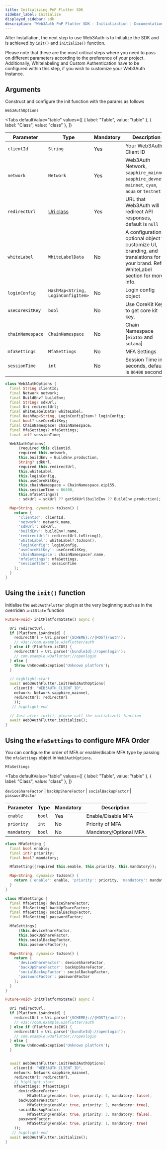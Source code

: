 ```yaml
---
title: Initializing PnP Flutter SDK
sidebar_label: Initialize
displayed_sidebar: sdk
description: "Web3Auth PnP Flutter SDK - Initialization | Documentation - Web3Auth"
---
```



After Installation, the next step to use Web3Auth is to Initialize the SDK and is achieved by `init()` and `initialize()` function.

Please note that these are the most critical steps where you need to pass on different parameters according to the preference of your project.
Additionally, Whitelabeling and Custom Authentication have to be configured within this step, if you wish to customize your Web3Auth Instance.

## Arguments

Construct and configure the init function with the params as follows

`Web3AuthOptions`

<Tabs
  defaultValue="table"
  values={[
    { label: "Table", value: "table" },
    { label: "Class", value: "class" },
  ]}
>

<TabItem value="table">

| Parameter        | Type                                                                     | Mandatory | Description                                                                                                                         |
| ---------------- | ------------------------------------------------------------------------ | --------- | ----------------------------------------------------------------------------------------------------------------------------------- |
| `clientId`       | `String`                                                                 | Yes       | Your Web3Auth Client ID                                                                                                             |
| `network`        | `Network`                                                                | Yes       | Web3Auth Network, `sapphire_mainnet`, `sapphire_devnet`, `mainnet`, `cyan`, `aqua` or `testnet`                                     |
| `redirectUrl`    | [Uri class](https://api.dart.dev/stable/2.18.0/dart-core/Uri-class.html) | Yes       | URL that Web3Auth will redirect API responses, default is `null`                                                                    |
| `whiteLabel`     | `WhiteLabelData`                                                         | No        | A configuration optional object to customize UI, branding, and translations for your brand. Refer WhiteLabel section for more info. |
| `loginConfig`    | `HashMap<String, LoginConfigItem>`                                       | No        | Login config object                                                                                                                 |
| `useCoreKitKey`  | `bool`                                                                   | No        | Use CoreKit Key to get core kit key.                                                                                                |
| `chainNamespace` | `ChainNamespace`                                                         | No        | Chain Namespace [`eip155` and `solana`]                                                                                             |
| `mfaSettings`    | `MfaSettings`                                                            | No        | MFA Settings                                                                                                                        |
| `sessionTime`    | `int`                                                                    | No        | Session Time in seconds, default is `86400` seconds                                                                                 |

</TabItem>

<TabItem value="class">

```dart
class Web3AuthOptions {
  final String clientId;
  final Network network;
  final BuildEnv? buildEnv;
  final String? sdkUrl;
  final Uri redirectUrl;
  final WhiteLabelData? whiteLabel;
  final HashMap<String, LoginConfigItem>? loginConfig;
  final bool? useCoreKitKey;
  final ChainNamespace? chainNamespace;
  final MfaSettings? mfaSettings;
  final int? sessionTime;

  Web3AuthOptions(
      {required this.clientId,
      required this.network,
      this.buildEnv = BuildEnv.production,
      String? sdkUrl,
      required this.redirectUrl,
      this.whiteLabel,
      this.loginConfig,
      this.useCoreKitKey,
      this.chainNamespace = ChainNamespace.eip155,
      this.sessionTime = 86400,
      this.mfaSettings})
      : sdkUrl = sdkUrl ?? getSdkUrl(buildEnv ?? BuildEnv.production);

  Map<String, dynamic> toJson() {
    return {
      'clientId': clientId,
      'network': network.name,
      'sdkUrl': sdkUrl,
      'buildEnv': buildEnv?.name,
      'redirectUrl': redirectUrl.toString(),
      'whiteLabel': whiteLabel?.toJson(),
      'loginConfig': loginConfig,
      'useCoreKitKey': useCoreKitKey,
      'chainNamespace': chainNamespace?.name,
      'mfaSettings': mfaSettings,
      "sessionTime": sessionTime
    };
  }
}
```

</TabItem>

</Tabs>

## Using the `init()` function

Initialise the `Web3AuthFlutter` plugin at the very beginning such as in the overriden `initState` function

```dart
Future<void> initPlatformState() async {

  Uri redirectUrl;
  if (Platform.isAndroid) {
    redirectUrl = Uri.parse('{SCHEME}://{HOST}/auth');
    // w3a://com.example.w3aflutter/auth
  } else if (Platform.isIOS) {
    redirectUrl = Uri.parse('{bundleId}://openlogin');
    // com.example.w3aflutter://openlogin
  } else {
    throw UnKnownException('Unknown platform');
  }

  // highlight-start
  await Web3AuthFlutter.init(Web3AuthOptions(
    clientId: "WEB3AUTH_CLIENT_ID",
    network: Network.sapphire_mainnet,
    redirectUrl: redirectUrl
    ));
   // highlight-end

  // Just after init(), please call the initialize() function
  await Web3AuthFlutter.initialize();
}
```

## Using the `mfaSettings` to configure MFA Order

You can configure the order of MFA or enable/disable MFA type by passing the `mfaSettings` object in `Web3AuthOptions`.

`MfaSettings`

<Tabs
  defaultValue="table"
  values={[
    { label: "Table", value: "table" },
    { label: "Class", value: "class" },
  ]}
>

<TabItem value="table">

`deviceShareFactor` | `backUpShareFactor` | `socialBackupFactor` | `passwordFactor`

| Parameter   | Type   | Mandatory | Description            |
| ----------- | ------ | --------- | ---------------------- |
| `enable`    | `bool` | Yes       | Enable/Disable MFA     |
| `priority`  | `int`  | No        | Priority of MFA        |
| `mandatory` | `bool` | No        | Mandatory/Optional MFA |

</TabItem>

<TabItem value="class">

```dart
class MfaSetting {
  final bool enable;
  final int? priority;
  final bool? mandatory;

  MfaSetting({required this.enable, this.priority, this.mandatory});

  Map<String, dynamic> toJson() {
    return {'enable': enable, 'priority': priority, 'mandatory': mandatory};
  }
}

class MfaSettings {
  final MfaSetting? deviceShareFactor;
  final MfaSetting? backUpShareFactor;
  final MfaSetting? socialBackupFactor;
  final MfaSetting? passwordFactor;

  MfaSettings(
      {this.deviceShareFactor,
      this.backUpShareFactor,
      this.socialBackupFactor,
      this.passwordFactor});

  Map<String, dynamic> toJson() {
    return {
      'deviceShareFactor': deviceShareFactor,
      'backUpShareFactor': backUpShareFactor,
      'socialBackupFactor': socialBackupFactor,
      'passwordFactor': passwordFactor
    };
  }
}
```

</TabItem>

</Tabs>

```dart
Future<void> initPlatformState() async {

  Uri redirectUrl;
  if (Platform.isAndroid) {
    redirectUrl = Uri.parse('{SCHEME}://{HOST}/auth');
    // w3a://com.example.w3aflutter/auth
  } else if (Platform.isIOS) {
    redirectUrl = Uri.parse('{bundleId}://openlogin');
    // com.example.w3aflutter://openlogin
  } else {
    throw UnKnownException('Unknown platform');
  }


  await Web3AuthFlutter.init(Web3AuthOptions(
    clientId: "WEB3AUTH_CLIENT_ID",
    network: Network.sapphire_mainnet,
    redirectUrl: redirectUrl,
    // highlight-start
    mfaSettings: MfaSettings(
      deviceShareFactor:
          MfaSetting(enable: true, priority: 4, mandatory: false),
      backUpShareFactor:
          MfaSetting(enable: true, priority: 2, mandatory: true),
      socialBackupFactor:
          MfaSetting(enable: true, priority: 3, mandatory: false),
      passwordFactor:
          MfaSetting(enable: true, priority: 1, mandatory: true)
    ));
   // highlight-end
  await Web3AuthFlutter.initialize();
}

```

